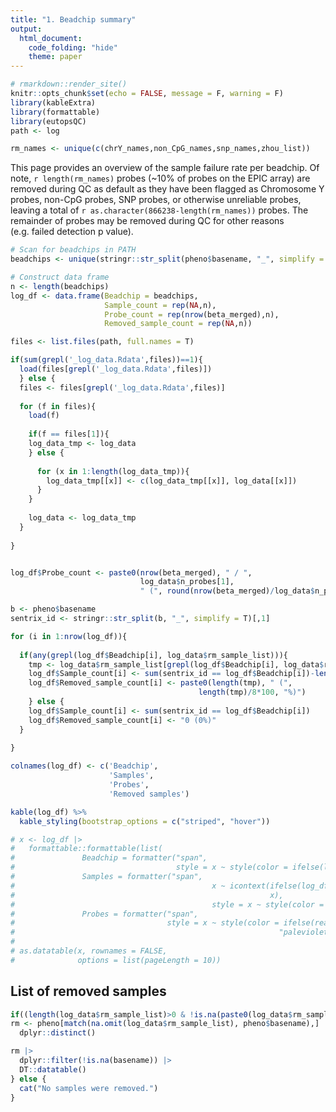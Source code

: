```yaml
---
title: "1. Beadchip summary"
output:
  html_document:
    code_folding: "hide"
    theme: paper
---
```


```r
# rmarkdown::render_site()
knitr::opts_chunk$set(echo = FALSE, message = F, warning = F)
library(kableExtra)
library(formattable)
library(eutopsQC)
path <- log

rm_names <- unique(c(chrY_names,non_CpG_names,snp_names,zhou_list))
```

This page provides an overview of the sample failure rate per beadchip. Of note, `r length(rm_names)` probes (~10% of probes on the EPIC array) are removed during QC as default as they have been flagged as Chromosome Y probes, non-CpG probes, SNP probes, or otherwise unreliable probes, leaving a total of `r as.character(866238-length(rm_names))` probes. The remainder of probes may be removed during QC for other reasons (e.g. failed detection p value).

```r
# Scan for beadchips in PATH
beadchips <- unique(stringr::str_split(pheno$basename, "_", simplify = T)[,1])

# Construct data frame
n <- length(beadchips)
log_df <- data.frame(Beadchip = beadchips,
                     Sample_count = rep(NA,n),
                     Probe_count = rep(nrow(beta_merged),n),
                     Removed_sample_count = rep(NA,n))

files <- list.files(path, full.names = T)

if(sum(grepl('_log_data.Rdata',files))==1){
  load(files[grepl('_log_data.Rdata',files)])
  } else {
  files <- files[grepl('_log_data.Rdata',files)]
  
  for (f in files){
    load(f)
    
    if(f == files[1]){
    log_data_tmp <- log_data
    } else {
      
      for (x in 1:length(log_data_tmp)){
        log_data_tmp[[x]] <- c(log_data_tmp[[x]], log_data[[x]])
      }
    }
    
    log_data <- log_data_tmp
  }
  
}


log_df$Probe_count <- paste0(nrow(beta_merged), " / ",
                             log_data$n_probes[1],
                             " (", round(nrow(beta_merged)/log_data$n_probes[1]*100, 1), "%)")

b <- pheno$basename
sentrix_id <- stringr::str_split(b, "_", simplify = T)[,1]

for (i in 1:nrow(log_df)){
  
  if(any(grepl(log_df$Beadchip[i], log_data$rm_sample_list))){
    tmp <- log_data$rm_sample_list[grepl(log_df$Beadchip[i], log_data$rm_sample_list)]
    log_df$Sample_count[i] <- sum(sentrix_id == log_df$Beadchip[i])-length(tmp)
    log_df$Removed_sample_count[i] <- paste0(length(tmp), " (",
                                          length(tmp)/8*100, "%)")
    } else {
    log_df$Sample_count[i] <- sum(sentrix_id == log_df$Beadchip[i])
    log_df$Removed_sample_count[i] <- "0 (0%)"
  }
  
}

colnames(log_df) <- c('Beadchip',
                      'Samples',
                      'Probes',
                      'Removed samples')

kable(log_df) %>%
  kable_styling(bootstrap_options = c("striped", "hover"))

# x <- log_df |>
#   formattable::formattable(list(
#               Beadchip = formatter("span",
#                                    style = x ~ style(color = ifelse(log_df$`Removed samples` == "0 (0%)", "seagreen", "palevioletred"))),
#               Samples = formatter("span",
#                                            x ~ icontext(ifelse(log_df$`Removed samples` == "0 (0%)", "ok", "remove"),
#                                                         x),
#                                            style = x ~ style(color = ifelse(log_df$`Removed samples` == "0 (0%)", "seagreen", "palevioletred"))),
#               Probes = formatter("span",
#                                  style = x ~ style(color = ifelse(readr::parse_number(stringr::str_extract_all(log_df$Probes, "\\([^()]+\\)")[[1]]) > 80, "seagreen",
#                                                           "palevioletred")))))
# 
# as.datatable(x, rownames = FALSE,
#              options = list(pageLength = 10))
```

## List of removed samples

```r
if((length(log_data$rm_sample_list)>0 & !is.na(paste0(log_data$rm_sample_list, collapse = ",")))){
rm <- pheno[match(na.omit(log_data$rm_sample_list), pheno$basename),] |> 
  dplyr::distinct()

rm |> 
  dplyr::filter(!is.na(basename)) |> 
  DT::datatable()
} else {
  cat("No samples were removed.")
}
```

